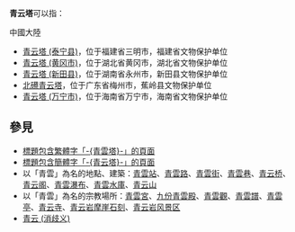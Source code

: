 '''青云塔'''可以指：
;中國大陸
* [[青云塔_(泰宁县)|青云塔 (泰宁县)]]，位于福建省三明市，福建省文物保护单位
* [[青云塔_(黄冈市)|青云塔 (黄冈市)]]，位于湖北省黄冈市，湖北省文物保护单位
* [[青云塔_(新田县)|青云塔 (新田县)]]，位于湖南省永州市，新田县文物保护单位
* [[北礤青云塔|北礤青云塔]]，位于广东省梅州市，蕉岭县文物保护单位
* [[青云塔_(万宁市)|青云塔 (万宁市)]]，位于海南省万宁市，海南省文物保护单位

==參見==
* [[Special:Search/intitle:"青雲塔"|標題包含繁體字「-{青雲塔}-」的頁面]]
* [[Special:Search/intitle:"青云塔"|標題包含簡體字「-{青云塔}-」的頁面]]
* 以「青雲」為名的地點、建築：[[青雲站|青雲站]]、[[青雲路|青雲路]]、[[青雲街|青雲街]]、[[青雲巷|青雲巷]]、[[青云桥|青云桥]]、[[青云阁|青云阁]]、[[青雲瀑布|青雲瀑布]]、[[青雲水庫|青雲水庫]]、[[青云山|青云山]]
* 以「青雲」為名的宗教場所：[[青雲宮|青雲宮]]、[[九份青雲殿|九份青雲殿]]、[[青雲觀|青雲觀]]、[[青雲譜|青雲譜]]、[[青雲亭|青雲亭]]、[[青云寺|青云寺]]、[[青云岩摩崖石刻|青云岩摩崖石刻]]、[[青云岩风景区|青云岩风景区]]
* [[青云_(消歧义)|青云 (消歧义)]]

{{Disambiguation|Cat=三字塔消歧義|Qing}}